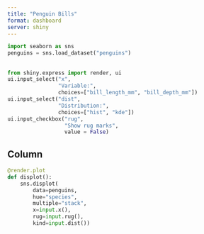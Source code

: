 ```yaml
---
title: "Penguin Bills"
format: dashboard
server: shiny
---
```


```python
import seaborn as sns
penguins = sns.load_dataset("penguins")
```

## {.sidebar}

```python
from shiny.express import render, ui
ui.input_select("x",
                "Variable:",
                choices=["bill_length_mm", "bill_depth_mm"])
ui.input_select("dist", 
                "Distribution:", 
                choices=["hist", "kde"])
ui.input_checkbox("rug",
                  "Show rug marks", 
                  value = False)
```

## Column

```python
@render.plot
def displot():
    sns.displot(
        data=penguins, 
        hue="species",
        multiple="stack",
        x=input.x(),
        rug=input.rug(),
        kind=input.dist())
```